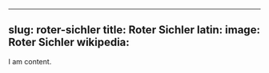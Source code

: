 
---
slug: roter-sichler
title: Roter Sichler
latin:
image: Roter Sichler
wikipedia: 
---

I am content.
